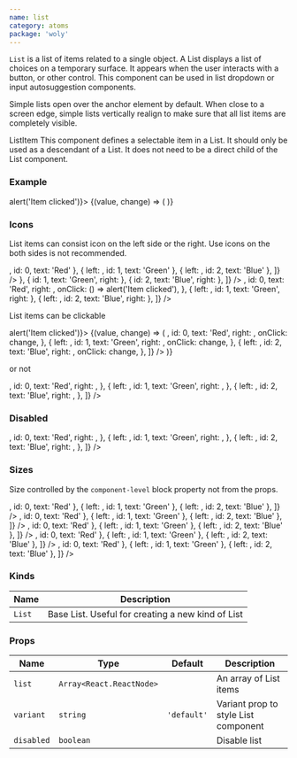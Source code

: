 ```yaml
---
name: list
category: atoms
package: 'woly'
---
```



`List` is a list of items related to a single object.
A List displays a list of choices on a temporary surface. It appears when the user interacts with a button, or other control.
This component can be used in list dropdown or input autosuggestion components.

Simple lists open over the anchor element by default.
When close to a screen edge, simple lists vertically realign to make sure that all list items are completely visible.

ListItem
This component defines a selectable item in a List. It should only be used as a descendant of a List.
It does not need to be a direct child of the List component.

### Example

<Playground>
  <StateEvent initial={null} change={(event) => alert('Item clicked')}>
    {(value, change) => (
      <List
        variant="primary"
        list={[
          { id: 0, text: 'Red' },
          { id: 1, text: 'Green' },
          { id: 2, text: 'Blue', onClick: change },
        ]}
      />
    )}
  </StateEvent>
</Playground>

### Icons

List items can consist icon on the left side or the right. Use icons on the both sides is not recommended.

<Playground size="L">
  <List
    variant="primary"
    list={[
      { left: <InfoIcon />, id: 0, text: 'Red' },
      { left: <InfoIcon />, id: 1, text: 'Green' },
      { left: <InfoIcon />, id: 2, text: 'Blue' },
    ]}
  />
  <List
    variant="primary"
    list={[
      { id: 0, text: 'Red', right: <Check /> },
      { id: 1, text: 'Green', right: <Check /> },
      { id: 2, text: 'Blue', right: <Check /> },
    ]}
  />
  <List
    variant="primary"
    list={[
      {
        left: <InfoIcon />,
        id: 0,
        text: 'Red',
        right: <Check />,
        onClick: () => alert('Item clicked'),
      },
      { left: <InfoIcon />, id: 1, text: 'Green', right: <Check /> },
      { left: <InfoIcon />, id: 2, text: 'Blue', right: <Check /> },
    ]}
  />
</Playground>

List items can be clickable

<Playground size="L">
  <StateEvent initial={null} change={(event) => alert('Item clicked')}>
    {(value, change) => (
      <List
        variant="primary"
        list={[
          {
            left: <InfoIcon />,
            id: 0,
            text: 'Red',
            right: <Check />,
            onClick: change,
          },
          {
            left: <InfoIcon />,
            id: 1,
            text: 'Green',
            right: <Check />,
            onClick: change,
          },
          {
            left: <InfoIcon />,
            id: 2,
            text: 'Blue',
            right: <Check />,
            onClick: change,
          },
        ]}
      />
    )}
  </StateEvent>
</Playground>

or not

<Playground size="L">
  <List
    variant="primary"
    list={[
      {
        left: <InfoIcon />,
        id: 0,
        text: 'Red',
        right: <Check />,
      },
      {
        left: <InfoIcon />,
        id: 1,
        text: 'Green',
        right: <Check />,
      },
      {
        left: <InfoIcon />,
        id: 2,
        text: 'Blue',
        right: <Check />,
      },
    ]}
  />
</Playground>

### Disabled

<Playground size="L">
  <List
    disabled
    variant="primary"
    list={[
      {
        left: <InfoIcon />,
        id: 0,
        text: 'Red',
        right: <Check />,
      },
      {
        left: <InfoIcon />,
        id: 1,
        text: 'Green',
        right: <Check />,
      },
      {
        left: <InfoIcon />,
        id: 2,
        text: 'Blue',
        right: <Check />,
      },
    ]}
  />
</Playground>

### Sizes

Size controlled by the `component-level` block property not from the props.

<Playground>
  <block.S>
    <List
      variant="primary"
      list={[
        { left: <InfoIcon />, id: 0, text: 'Red' },
        { left: <InfoIcon />, id: 1, text: 'Green' },
        { left: <InfoIcon />, id: 2, text: 'Blue' },
      ]}
    />
  </block.S>
  <block.M>
    <List
      variant="primary"
      list={[
        { left: <InfoIcon />, id: 0, text: 'Red' },
        { left: <InfoIcon />, id: 1, text: 'Green' },
        { left: <InfoIcon />, id: 2, text: 'Blue' },
      ]}
    />
  </block.M>
  <block.L>
    <List
      variant="primary"
      list={[
        { left: <InfoIcon />, id: 0, text: 'Red' },
        { left: <InfoIcon />, id: 1, text: 'Green' },
        { left: <InfoIcon />, id: 2, text: 'Blue' },
      ]}
    />
  </block.L>
  <block.XL>
    <List
      variant="primary"
      list={[
        { left: <InfoIcon />, id: 0, text: 'Red' },
        { left: <InfoIcon />, id: 1, text: 'Green' },
        { left: <InfoIcon />, id: 2, text: 'Blue' },
      ]}
    />
  </block.XL>
  <block.H>
    <List
      variant="primary"
      list={[
        { left: <InfoIcon />, id: 0, text: 'Red' },
        { left: <InfoIcon />, id: 1, text: 'Green' },
        { left: <InfoIcon />, id: 2, text: 'Blue' },
      ]}
    />
  </block.H>
</Playground>

### Kinds

| Name   | Description                                       |
| ------ | ------------------------------------------------- |
| `List` | Base List. Useful for creating a new kind of List |

### Props

| Name       | Type                     | Default     | Description                          |
| ---------- | ------------------------ | ----------- | ------------------------------------ |
| `list`     | `Array<React.ReactNode>` |             | An array of List items               |
| `variant`  | `string`                 | `'default'` | Variant prop to style List component |
| `disabled` | `boolean`                |             | Disable list                         |
